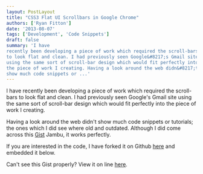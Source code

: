 ```yaml
---
layout: PostLayout
title: "CSS3 Flat UI Scrollbars in Google Chrome"
authors: ['Ryan Fitton']
date: '2013-08-07'
tags: ['Development', 'Code Snippets']
draft: false
summary: 'I have
recently been developing a piece of work which required the scroll-bars
to look flat and clean. I had previously seen Google&#8217;s Gmail site
using the same sort of scroll-bar design which would fit perfectly into
the piece of work I creating. Having a look around the web didn&#8217;t
show much code snippets or ...'
---
```


I have recently been developing a piece of work which required the
scroll-bars to look flat and clean. I had previously seen Google's Gmail
site using the same sort of scroll-bar design which would fit perfectly
into the piece of work I creating.

Having a look around the web didn't show much code snippets or
tutorials; the ones which I did see where old and outdated. Although I
did come across this 
[Gist](https://gist.github.com/jambu/2004633) Jambu, it works perfectly.

If you are interested in the code, I have forked it on Github 
[here](https://gist.github.com/ryanfitton/6191707) and embedded it
below.

Can't see this Gist properly? View it on line 
[here](https://gist.github.com/ryanfitton/6191707).
